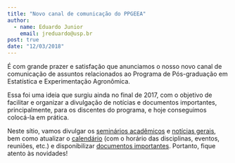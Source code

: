 ```yaml
---
title: "Novo canal de comunicação do PPGEEA"
author:
  - name: Eduardo Junior
    email: jreduardo@usp.br
post: true
date: "12/03/2018"
---
```


É com grande prazer e satisfação que anunciamos o nosso novo canal de
comunicação de assuntos relacionados ao Programa de Pós-graduação em
Estatística e Experimentação Agronômica.

Essa foi uma ideia que surgiu ainda no final de 2017, com o objetivo de
facilitar e organizar a divulgação de notícias e documentos importantes,
principalmente, para os discentes do programa, e hoje conseguimos
colocá-la em prática.

Neste sítio, vamos divulgar os
[seminários acadêmicos](seminars.html) e
[notícias gerais](news.html), bem como atualizar o
[calendário](calendar.html) (com o horário das disciplinas, eventos,
reuniões, etc.) e disponibilizar
[documentos importantes](files.html). Portanto, fique atento às
novidades!
